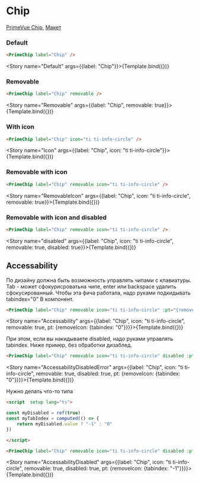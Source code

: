 

<Meta title="Prime/Chip" />

# Chip

[PrimeVue Chip](https://primevue.org/chip), [Макет](<https://www.figma.com/design/4TYeki0MDLhfPGJstbIicf/UI-kit-PrimeFace--DS-?node-id=484-6199&p=f&m=dev>)

### Default

```html dark
<PrimeChip label="Chip" />
```

<Story name="Default" args={{label: "Chip"}}>{Template.bind({})}</Story>

### Removable

```html dark
<PrimeChip label="Chip" removable />
```

<Story name="Removable" args={{label: "Chip", removable: true}}>{Template.bind({})}</Story>


### With icon

```html dark
<PrimeChip label="Chip" icon="ti ti-info-circle" />
```

<Story name="Icon" args={{label: "Chip", icon: "ti ti-info-circle"}}>{Template.bind({})}</Story>


### Removable with icon

```html dark
<PrimeChip label="Chip" removable icon="ti ti-info-circle" />
```

<Story name="RemovableIcon" args={{label: "Chip", icon: "ti ti-info-circle", removable: true}}>{Template.bind({})}</Story>


### Removable with icon and disabled
```html dark
<PrimeChip label="Chip" removable icon="ti ti-info-circle" />
```

<Story name="disabled" args={{label: "Chip", icon: "ti ti-info-circle", removable: true, disabled: true}}>{Template.bind({})}</Story>


## Accessability 
По дизайну должна быть возможность управлять чипами с клавиатуры. Tab - может сфокурисроватьна чипе, enter или backspace удалить сфокусированный.
Чтобы эта фича работала, надо руками подкидывать tabindex="0" В компонент.

```html dark
<PrimeChip label="Chip" removable icon="ti ti-info-circle" :pt="{removeIcon: {tabindex: "0"}}" />
```

<Story name="Accessability" args={{label: "Chip", icon: "ti ti-info-circle", removable: true, pt: {removeIcon: {tabindex: "0"}}}}>{Template.bind({})}</Story>

При этом, если вы накидываете disabled, надо руками управлять tabindex. Ниже пример, без обработки дизаблед.

```html dark
<PrimeChip label="Chip" removable icon="ti ti-info-circle" disabled :pt="{removeIcon: {tabindex: "0"}}" />
```

<Story name="AccessabilityDisabledError" args={{label: "Chip", icon: "ti ti-info-circle", removable: true, disabled: true, pt: {removeIcon: {tabindex: "0"}}}}>{Template.bind({})}</Story>

Нужно делать что-то типа


```html dark
<script  setup lang="ts">

const myDisabled = ref(true)
const myTabIndex = computed(() => {
    return myDisabled.value ? "-1" : "0"
})

</script>

<PrimeChip label="Chip" removable icon="ti ti-info-circle" disabled :pt="{removeIcon: {tabindex: myTabIndex}}" />
```

<Story name="AccessabilityDisabled" args={{label: "Chip", icon: "ti ti-info-circle", removable: true, disabled: true, pt: {removeIcon: {tabindex: "-1"}}}}>{Template.bind({})}</Story>
